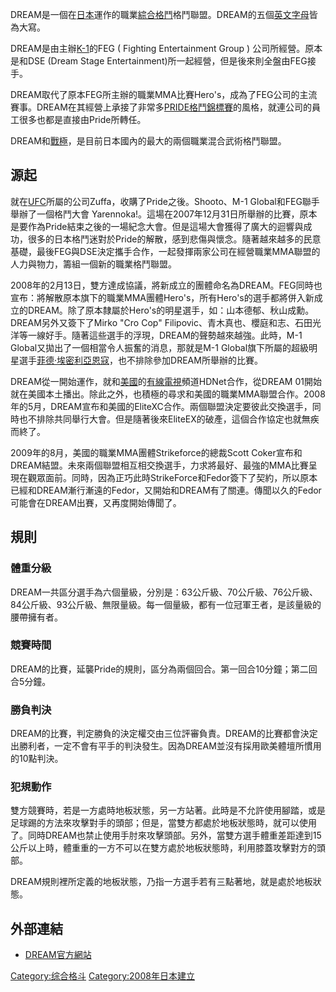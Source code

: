 {{Infobox_Company 
| company_name     = DREAM格鬥賽
| company_name_en  = DREAM
| company_logo     = [[File:DREAMlogo.jpg|300px]]
| company_type     = [[私人公司|私人公司]]
| market_information = 
| company_slogan   = 
| foundation       = 2008年
| location         = [[日本|日本]] [[東京|東京]]
| key_people       = 谷川貞治、佐藤大輔
| industry         = 
| products         = 格鬥比賽、比賽影帶、選手個人化商品
| Parent           = Fighting and Entertainment Group
| operating_income = 
| net_income       = 
| num_employees    = 
| homepage         = [http://www.dreamofficial.com/ DREAM 官方網站]
}}
DREAM是一個在[[日本|日本]]運作的職業[[綜合格鬥|綜合格鬥]]格鬥聯盟。DREAM的五個[[英文字母|英文字母]]皆為大寫。

DREAM是由主辦[[K-1|K-1]]的FEG ( Fighting Entertainment Group ) 公司所經營。原本是和DSE (Dream Stage Entertainment)所一起經營，但是後來則全盤由FEG接手。

DREAM取代了原本FEG所主辦的職業MMA比賽Hero's，成為了FEG公司的主流賽事。DREAM在其經營上承接了非常多[[PRIDE格鬥錦標賽|PRIDE格鬥錦標賽]]的風格，就連公司的員工很多也都是直接由Pride所轉任。

DREAM和[[戰極|戰極]]，是目前日本國內的最大的兩個職業混合武術格鬥聯盟。

== 源起 ==
就在[[UFC|UFC]]所屬的公司Zuffa，收購了Pride之後。Shooto、M-1 Global和FEG聯手舉辦了一個格鬥大會 Yarennoka!。這場在2007年12月31日所舉辦的比賽，原本是要作為Pride結束之後的一場紀念大會。但是這場大會獲得了廣大的迴響與成功，很多的日本格鬥迷對於Pride的解散，感到悲傷與懷念。隨著越來越多的民意基礎，最後FEG與DSE決定攜手合作，一起發揮兩家公司在經營職業MMA聯盟的人力與物力，籌組一個新的職業格鬥聯盟。

2008年的2月13日，雙方達成協議，將新成立的團體命名為DREAM。FEG同時也宣布：將解散原本旗下的職業MMA團體Hero's，所有Hero's的選手都將併入新成立的DREAM。除了原本隸屬於Hero's的明星選手，如：山本德郁、秋山成勳。DREAM另外又簽下了Mirko "Cro Cop" Filipovic、青木真也、櫻庭和志、石田光洋等一線好手。隨著這些選手的浮現，DREAM的聲勢越來越強。此時，M-1 Global又拋出了一個相當令人振奮的消息，那就是M-1 Global旗下所屬的超級明星選手[[菲德·埃密利亞恩寇|菲德·埃密利亞恩寇]]，也不排除參加DREAM所舉辦的比賽。

DREAM從一開始運作，就和[[美國|美國]]的[[有線電視|有線電視]]頻道HDNet合作，從DREAM 01開始就在美國本土播出。除此之外，也積極的尋求和美國的職業MMA聯盟合作。2008年的5月，DREAM宣布和美國的EliteXC合作。兩個聯盟決定要彼此交換選手，同時也不排除共同舉行大會。但是隨著後來EliteEX的破產，這個合作協定也就無疾而終了。

2009年的8月，美國的職業MMA團體Strikeforce的總裁Scott Coker宣布和DREAM結盟。未來兩個聯盟相互相交換選手，力求將最好、最強的MMA比賽呈現在觀眾面前。同時，因為正巧此時StrikeForce和Fedor簽下了契約，所以原本已經和DREAM漸行漸遠的Fedor，又開始和DREAM有了關連。傳聞以久的Fedor可能會在DREAM出賽，又再度開始傳聞了。

== 規則 ==
=== 體重分級 ===
DREAM一共區分選手為六個量級，分別是：63公斤級、70公斤級、76公斤級、84公斤級、93公斤級、無限量級。每一個量級，都有一位冠軍王者，是該量級的腰帶擁有者。
=== 競賽時間 ===
DREAM的比賽，延襲Pride的規則，區分為兩個回合。第一回合10分鐘；第二回合5分鐘。
=== 勝負判決 ===
DREAM的比賽，判定勝負的決定權交由三位評審負責。DREAM的比賽都會決定出勝利者，一定不會有平手的判決發生。因為DREAM並沒有採用歐美體壇所慣用的10點判決。
=== 犯規動作 ===
雙方競賽時，若是一方處時地板狀態，另一方站著。此時是不允許使用腳踏，或是足球踢的方法來攻擊對手的頭部；但是，當雙方都處於地板狀態時，就可以使用了。同時DREAM也禁止使用手肘來攻擊頭部。另外，當雙方選手體重差距達到15公斤以上時，體重重的一方不可以在雙方處於地板狀態時，利用膝蓋攻擊對方的頭部。

DREAM規則裡所定義的地板狀態，乃指一方選手若有三點著地，就是處於地板狀態。
== 外部連結 ==
* [http://www.dreamofficial.com/ DREAM官方網站]{{Wayback|url=http://www.dreamofficial.com/ |date=20090829230917 }}

[[Category:综合格斗|Category:综合格斗]]
[[Category:2008年日本建立|Category:2008年日本建立]]